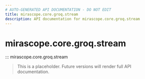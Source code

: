 ```yaml
---
# AUTO-GENERATED API DOCUMENTATION - DO NOT EDIT
title: mirascope.core.groq.stream
description: API documentation for mirascope.core.groq.stream
---
```


# mirascope.core.groq.stream

::: mirascope.core.groq.stream

> This is a placeholder. Future versions will render full API documentation.
